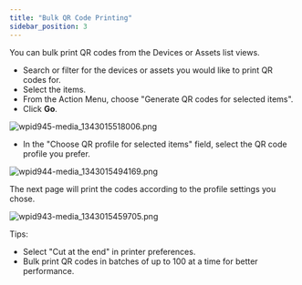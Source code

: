 ```yaml
---
title: "Bulk QR Code Printing"
sidebar_position: 3
---
```


You can bulk print QR codes from the Devices or Assets list views.

- Search or filter for the devices or assets you would like to print QR codes for.
- Select the items.
- From the Action Menu, choose "Generate QR codes for selected items".
- Click **Go**.

![wpid945-media_1343015518006.png](/assets/images/wpid945-media_1343015518006.png)

- In the "Choose QR profile for selected items" field, select the QR code profile you prefer.

![wpid944-media_1343015494169.png](/assets/images/wpid944-media_1343015494169.png)

The next page will print the codes according to the profile settings you chose.

![wpid943-media_1343015459705.png](/assets/images/wpid943-media_1343015459705.png)

Tips:

- Select "Cut at the end" in printer preferences.
- Bulk print QR codes in batches of up to 100 at a time for better performance.








